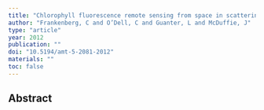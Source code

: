 ```yaml
---
title: "Chlorophyll fluorescence remote sensing from space in scattering atmospheres: implications for its retrieval and interferences with atmospheric CO2 retrievals"
author: "Frankenberg, C and O’Dell, C and Guanter, L and McDuffie, J"
type: "article"
year: 2012
publication: ""
doi: "10.5194/amt-5-2081-2012"
materials: ""
toc: false
---
```


## Abstract

